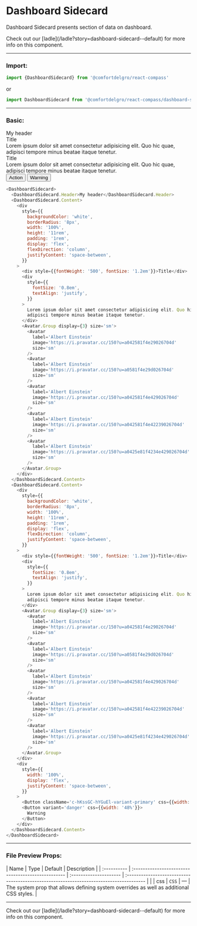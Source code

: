 
# Dashboard Sidecard

Dashboard Sidecard presents section of data on dashboard.

<Callout>
  Check out our [ladle](/ladle?story=dashboard-sidecard--default) for more info
  on this component.
</Callout>

---

### Import:

```js
import {DashboardSidecard} from '@comfortdelgro/react-compass'
```

or

```js
import DashboardSidecard from '@comfortdelgro/react-compass/dashboard-sidecard'
```

---

### Basic:

<DashboardSidecard>
  <DashboardSidecard.Header>My header</DashboardSidecard.Header>
  <DashboardSidecard.Content>
    <div
      style={{
        backgroundColor: 'white',
        borderRadius: '8px',
        width: '100%',
        height: '11rem',
        padding: '1rem',
        display: 'flex',
        flexDirection: 'column',
        justifyContent: 'space-between',
      }}
    >
      <div style={{fontWeight: '500', fontSize: '1.2em'}}>Title</div>
      <div
        style={{
          fontSize: '0.8em',
          textAlign: 'justify',
        }}
      >
        Lorem ipsum dolor sit amet consectetur adipisicing elit. Quo hic quae,
        adipisci tempore minus beatae itaque tenetur.
      </div>
      <Avatar.Group display={3} size='sm'>
        <Avatar
          label='Albert Einstein'
          image='https://i.pravatar.cc/150?u=a042581f4e29026704d'
          size='sm'
        />
        <Avatar
          label='Albert Einstein'
          image='https://i.pravatar.cc/150?u=a0581f4e29d026704d'
          size='sm'
        />
        <Avatar
          label='Albert Einstein'
          image='https://i.pravatar.cc/150?u=a042581f4e429026704d'
          size='sm'
        />
        <Avatar
          label='Albert Einstein'
          image='https://i.pravatar.cc/150?u=a042581f4e42239026704d'
          size='sm'
        />
        <Avatar
          label='Albert Einstein'
          image='https://i.pravatar.cc/150?u=a0425e81f4234e429026704d'
          size='sm'
        />
      </Avatar.Group>
    </div>
  </DashboardSidecard.Content>
  <DashboardSidecard.Content>
    <div
      style={{
        backgroundColor: 'white',
        borderRadius: '8px',
        width: '100%',
        height: '11rem',
        padding: '1rem',
        display: 'flex',
        flexDirection: 'column',
        justifyContent: 'space-between',
      }}
    >
      <div style={{fontWeight: '500', fontSize: '1.2em'}}>Title</div>
      <div
        style={{
          fontSize: '0.8em',
          textAlign: 'justify',
        }}
      >
        Lorem ipsum dolor sit amet consectetur adipisicing elit. Quo hic quae,
        adipisci tempore minus beatae itaque tenetur.
      </div>
      <Avatar.Group display={3} size='sm'>
        <Avatar
          label='Albert Einstein'
          image='https://i.pravatar.cc/150?u=a042581f4e29026704d'
          size='sm'
        />
        <Avatar
          label='Albert Einstein'
          image='https://i.pravatar.cc/150?u=a0581f4e29d026704d'
          size='sm'
        />
        <Avatar
          label='Albert Einstein'
          image='https://i.pravatar.cc/150?u=a042581f4e429026704d'
          size='sm'
        />
        <Avatar
          label='Albert Einstein'
          image='https://i.pravatar.cc/150?u=a042581f4e42239026704d'
          size='sm'
        />
        <Avatar
          label='Albert Einstein'
          image='https://i.pravatar.cc/150?u=a0425e81f4234e429026704d'
          size='sm'
        />
      </Avatar.Group>
    </div>
    <div
      style={{
        width: '100%',
        display: 'flex',
        justifyContent: 'space-between',
      }}
    >
      <Button className='c-hKssGC-hYGuEl-variant-primary' css={{width: '48%'}}>Action</Button>
      <Button variant='danger' css={{width: '48%'}}>
        Warning
      </Button>
    </div>
  </DashboardSidecard.Content>
</DashboardSidecard>

```js
<DashboardSidecard>
  <DashboardSidecard.Header>My header</DashboardSidecard.Header>
  <DashboardSidecard.Content>
    <div
      style={{
        backgroundColor: 'white',
        borderRadius: '8px',
        width: '100%',
        height: '11rem',
        padding: '1rem',
        display: 'flex',
        flexDirection: 'column',
        justifyContent: 'space-between',
      }}
    >
      <div style={{fontWeight: '500', fontSize: '1.2em'}}>Title</div>
      <div
        style={{
          fontSize: '0.8em',
          textAlign: 'justify',
        }}
      >
        Lorem ipsum dolor sit amet consectetur adipisicing elit. Quo hic quae,
        adipisci tempore minus beatae itaque tenetur.
      </div>
      <Avatar.Group display={3} size='sm'>
        <Avatar
          label='Albert Einstein'
          image='https://i.pravatar.cc/150?u=a042581f4e29026704d'
          size='sm'
        />
        <Avatar
          label='Albert Einstein'
          image='https://i.pravatar.cc/150?u=a0581f4e29d026704d'
          size='sm'
        />
        <Avatar
          label='Albert Einstein'
          image='https://i.pravatar.cc/150?u=a042581f4e429026704d'
          size='sm'
        />
        <Avatar
          label='Albert Einstein'
          image='https://i.pravatar.cc/150?u=a042581f4e42239026704d'
          size='sm'
        />
        <Avatar
          label='Albert Einstein'
          image='https://i.pravatar.cc/150?u=a0425e81f4234e429026704d'
          size='sm'
        />
      </Avatar.Group>
    </div>
  </DashboardSidecard.Content>
  <DashboardSidecard.Content>
    <div
      style={{
        backgroundColor: 'white',
        borderRadius: '8px',
        width: '100%',
        height: '11rem',
        padding: '1rem',
        display: 'flex',
        flexDirection: 'column',
        justifyContent: 'space-between',
      }}
    >
      <div style={{fontWeight: '500', fontSize: '1.2em'}}>Title</div>
      <div
        style={{
          fontSize: '0.8em',
          textAlign: 'justify',
        }}
      >
        Lorem ipsum dolor sit amet consectetur adipisicing elit. Quo hic quae,
        adipisci tempore minus beatae itaque tenetur.
      </div>
      <Avatar.Group display={3} size='sm'>
        <Avatar
          label='Albert Einstein'
          image='https://i.pravatar.cc/150?u=a042581f4e29026704d'
          size='sm'
        />
        <Avatar
          label='Albert Einstein'
          image='https://i.pravatar.cc/150?u=a0581f4e29d026704d'
          size='sm'
        />
        <Avatar
          label='Albert Einstein'
          image='https://i.pravatar.cc/150?u=a042581f4e429026704d'
          size='sm'
        />
        <Avatar
          label='Albert Einstein'
          image='https://i.pravatar.cc/150?u=a042581f4e42239026704d'
          size='sm'
        />
        <Avatar
          label='Albert Einstein'
          image='https://i.pravatar.cc/150?u=a0425e81f4234e429026704d'
          size='sm'
        />
      </Avatar.Group>
    </div>
    <div
      style={{
        width: '100%',
        display: 'flex',
        justifyContent: 'space-between',
      }}
    >
      <Button className='c-hKssGC-hYGuEl-variant-primary' css={{width: '48%'}}>Action</Button>
      <Button variant='danger' css={{width: '48%'}}>
        Warning
      </Button>
    </div>
  </DashboardSidecard.Content>
</DashboardSidecard>
```

---

### File Preview Props:

| Name | Type | Default | Description |
| :---------- | :------------------------------------------------- | :--------------------- | :-------------------------------------------------------------------------------------- | |
| css | `CSS` | — | The system prop that allows defining system overrides as well as additional CSS styles. |

---

<Callout>
  Check out our [ladle](/ladle?story=dashboard-sidecard--default) for more info
  on this component.
</Callout>
